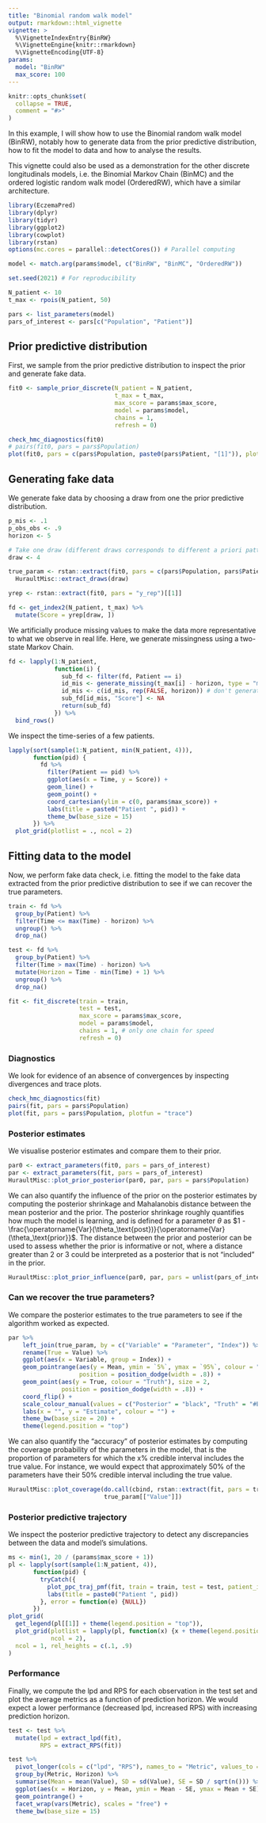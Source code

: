 ```yaml
---
title: "Binomial random walk model"
output: rmarkdown::html_vignette
vignette: >
  %\VignetteIndexEntry{BinRW}
  %\VignetteEngine{knitr::rmarkdown}
  %\VignetteEncoding{UTF-8}
params:
  model: "BinRW"
  max_score: 100
---
```


```r
knitr::opts_chunk$set(
  collapse = TRUE,
  comment = "#>"
)
```

In this example, I will show how to use the Binomial random walk model (BinRW), notably how to generate data from the prior predictive distribution, how to fit the model to data and how to analyse the results.

This vignette could also be used as a demonstration for the other discrete longitudinals models, i.e. the Binomial Markov Chain (BinMC) and the ordered logistic random walk model (OrderedRW), which have a similar architecture.

```r
library(EczemaPred)
library(dplyr)
library(tidyr)
library(ggplot2)
library(cowplot)
library(rstan)
options(mc.cores = parallel::detectCores()) # Parallel computing

model <- match.arg(params$model, c("BinRW", "BinMC", "OrderedRW"))

set.seed(2021) # For reproducibility

N_patient <- 10
t_max <- rpois(N_patient, 50)

pars <- list_parameters(model)
pars_of_interest <- pars[c("Population", "Patient")]
```

## Prior predictive distribution

First, we sample from the prior predictive distribution to inspect the prior and generate fake data.

```r
fit0 <- sample_prior_discrete(N_patient = N_patient,
                              t_max = t_max,
                              max_score = params$max_score,
                              model = params$model,
                              chains = 1,
                              refresh = 0)
```

```r
check_hmc_diagnostics(fit0)
# pairs(fit0, pars = pars$Population)
plot(fit0, pars = c(pars$Population, paste0(pars$Patient, "[1]")), plotfun = "hist")
```

## Generating fake data

We generate fake data by choosing a draw from one the prior predictive distribution.

```r
p_mis <- .1
p_obs_obs <- .9
horizon <- 5

# Take one draw (different draws corresponds to different a priori pattern in the data)
draw <- 4

true_param <- rstan::extract(fit0, pars = c(pars$Population, pars$Patient)) %>%
  HuraultMisc::extract_draws(draw)

yrep <- rstan::extract(fit0, pars = "y_rep")[[1]]

fd <- get_index2(N_patient, t_max) %>%
  mutate(Score = yrep[draw, ])
```

We artificially produce missing values to make the data more representative to what we observe in real life.
Here, we generate missingness using a two-state Markov Chain.

```r
fd <- lapply(1:N_patient,
             function(i) {
               sub_fd <- filter(fd, Patient == i)
               id_mis <- generate_missing(t_max[i] - horizon, type = "markovchain", p_mis = p_mis, p_obs_obs = p_obs_obs)
               id_mis <- c(id_mis, rep(FALSE, horizon)) # don't generate missing values for prediction horizon
               sub_fd[id_mis, "Score"] <- NA
               return(sub_fd)
             }) %>%
  bind_rows()
```

We inspect the time-series of a few patients.

```r
lapply(sort(sample(1:N_patient, min(N_patient, 4))),
       function(pid) {
         fd %>%
           filter(Patient == pid) %>%
           ggplot(aes(x = Time, y = Score)) +
           geom_line() +
           geom_point() +
           coord_cartesian(ylim = c(0, params$max_score)) +
           labs(title = paste0("Patient ", pid)) +
           theme_bw(base_size = 15)
       }) %>%
  plot_grid(plotlist = ., ncol = 2)
```

## Fitting data to the model

Now, we perform fake data check, i.e. fitting the model to the fake data extracted from the prior predictive distribution to see if we can recover the true parameters.

```r
train <- fd %>%
  group_by(Patient) %>%
  filter(Time <= max(Time) - horizon) %>%
  ungroup() %>%
  drop_na()

test <- fd %>%
  group_by(Patient) %>%
  filter(Time > max(Time) - horizon) %>%
  mutate(Horizon = Time - min(Time) + 1) %>%
  ungroup() %>%
  drop_na()

fit <- fit_discrete(train = train,
                    test = test,
                    max_score = params$max_score,
                    model = params$model,
                    chains = 1, # only one chain for speed
                    refresh = 0)
```

### Diagnostics

We look for evidence of an absence of convergences by inspecting divergences and trace plots.

```r
check_hmc_diagnostics(fit)
pairs(fit, pars = pars$Population)
plot(fit, pars = pars$Population, plotfun = "trace")
```

### Posterior estimates

We visualise posterior estimates and compare them to their prior.

```r
par0 <- extract_parameters(fit0, pars = pars_of_interest)
par <- extract_parameters(fit, pars = pars_of_interest)
HuraultMisc::plot_prior_posterior(par0, par, pars = pars$Population)
```

We can also quantify the influence of the prior on the posterior estimates by computing the posterior shrinkage and Mahalanobis distance between the mean posterior and the prior.
The posterior shrinkage roughly quantifies how much the model is learning, and is defined for a parameter $\theta$ as $1 - \frac{\operatorname{Var}(\theta_\text{post})}{\operatorname{Var}(\theta_\text{prior}}$.
The distance between the prior and posterior can be used to assess whether the prior is informative or not, where a distance greater than 2 or 3 could be interpreted as a posterior that is not "included" in the prior.

```r
HuraultMisc::plot_prior_influence(par0, par, pars = unlist(pars_of_interest))
```

### Can we recover the true parameters?

We compare the posterior estimates to the true parameters to see if the algorithm worked as expected.

```r
par %>%
    left_join(true_param, by = c("Variable" = "Parameter", "Index")) %>%
    rename(True = Value) %>%
    ggplot(aes(x = Variable, group = Index)) +
    geom_pointrange(aes(y = Mean, ymin = `5%`, ymax = `95%`, colour = "Posterior"),
                    position = position_dodge(width = .8)) +
    geom_point(aes(y = True, colour = "Truth"), size = 2,
               position = position_dodge(width = .8)) +
    coord_flip() +
    scale_colour_manual(values = c("Posterior" = "black", "Truth" = "#E69F00")) +
    labs(x = "", y = "Estimate", colour = "") +
    theme_bw(base_size = 20) +
    theme(legend.position = "top")
```

We can also quantify the "accuracy" of posterior estimates by computing the coverage probability of the parameters in the model, that is the proportion of parameters for which the x% credible interval includes the true value.
For instance, we would expect that approximately 50% of the parameters have their 50% credible interval including the true value.

```r
HuraultMisc::plot_coverage(do.call(cbind, rstan::extract(fit, pars = true_param[["Parameter"]])),
                           true_param[["Value"]])
```

### Posterior predictive trajectory

We inspect the posterior predictive trajectory to detect any discrepancies between the data and model’s simulations.

```r
ms <- min(1, 20 / (params$max_score + 1))
pl <- lapply(sort(sample(1:N_patient, 4)),
       function(pid) {
         tryCatch({
           plot_ppc_traj_pmf(fit, train = train, test = test, patient_id = pid, max_score = params$max_score, max_scale = ms) +
           labs(title = paste0("Patient ", pid))
         }, error = function(e) {NULL})
       })
plot_grid(
  get_legend(pl[[1]] + theme(legend.position = "top")),
  plot_grid(plotlist = lapply(pl, function(x) {x + theme(legend.position = "none")}),
            ncol = 2),
  ncol = 1, rel_heights = c(.1, .9)
)
```

### Performance

Finally, we compute the lpd and RPS for each observation in the test set and plot the average metrics as a function of prediction horizon.
We would expect a lower performance (decreased lpd, increased RPS) with increasing prediction horizon.

```r
test <- test %>%
  mutate(lpd = extract_lpd(fit),
         RPS = extract_RPS(fit))

test %>%
  pivot_longer(cols = c("lpd", "RPS"), names_to = "Metric", values_to = "Value") %>%
  group_by(Metric, Horizon) %>%
  summarise(Mean = mean(Value), SD = sd(Value), SE = SD / sqrt(n())) %>%
  ggplot(aes(x = Horizon, y = Mean, ymin = Mean - SE, ymax = Mean + SE)) +
  geom_pointrange() +
  facet_wrap(vars(Metric), scales = "free") +
  theme_bw(base_size = 15)
```
